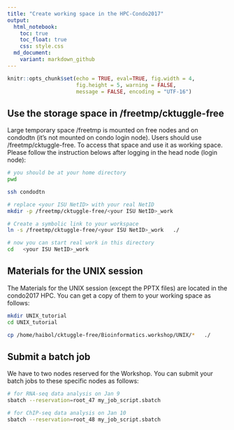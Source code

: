 ---
title: "Create working space in the HPC-Condo2017"
output: 
  html_notebook:
    toc: true
    toc_float: true
    css: style.css
  md_document:
    variant: markdown_github
---

```{r include = FALSE}
knitr::opts_chunk$set(echo = TRUE, eval=TRUE, fig.width = 4, 
                      fig.height = 5, warning = FALSE, 
                      message = FALSE, encoding = "UTF-16")
```

## Use the storage space in /freetmp/cktuggle-free
Large temporary space /freetmp is mounted on free nodes and on condodtn (it's not mounted on condo login node). Users should use /freetmp/cktuggle-free. To access that space and use it as working space. Please follow the instruction belows after logging in the head node (login node):

```bash
# you should be at your home directory
pwd 

ssh condodtn

# replace <your ISU NetID> with your real NetID
mkdir -p /freetmp/cktuggle-free/<your ISU NetID>_work   

# Create a symbolic link to your workspace
ln -s /freetmp/cktuggle-free/<your ISU NetID>_work   ./

# now you can start real work in this directory
cd   <your ISU NetID>_work   
```


## Materials for the UNIX session
The Materials for the UNIX session (except the PPTX files) are located in the condo2017 HPC. You can get a copy of them to your working space as follows:  

```bash
mkdir UNIX_tutorial
cd UNIX_tutorial

cp /home/haibol/cktuggle-free/Bioinformatics.workshop/UNIX/*   ./

```

## Submit a batch job
We have to two nodes reserved for the Workshop. You can submit your batch jobs to these specific nodes as follows:

```bash
# for RNA-seq data analysis on Jan 9
sbatch --reservation=root_47 my_job_script.sbatch

# for ChIP-seq data analysis on Jan 10
sbatch --reservation=root_48 my_job_script.sbatch
```
